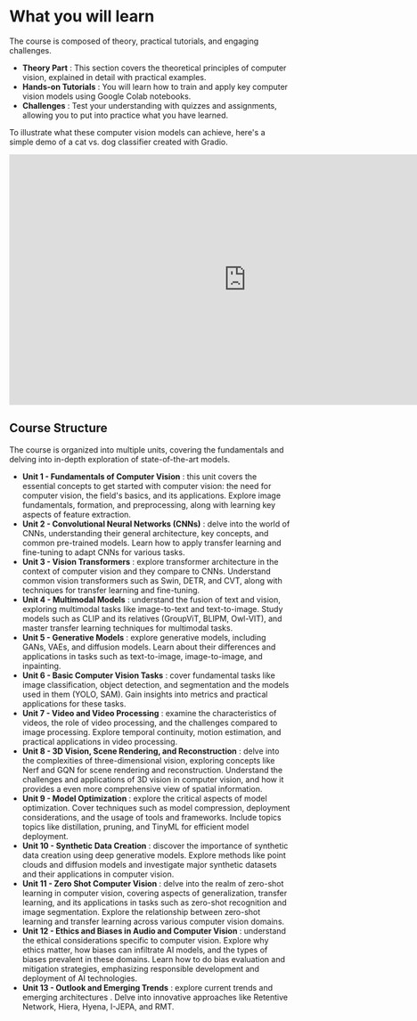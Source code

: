# What you will  learn

The course is composed of theory, practical tutorials, and engaging challenges.

* **Theory Part** : This section covers the theoretical principles of computer vision, explained in detail with practical examples.
* **Hands-on Tutorials** : You will learn how to train and apply key computer vision models using Google Colab notebooks.
* **Challenges** : Test your understanding with quizzes and assignments, allowing you to put into practice what you have learned.

To illustrate what these computer vision models can achieve, here's a simple demo of a cat vs. dog classifier created with Gradio.

<iframe
	src="https://huggingface.co/spaces/ak0601/cat_dog_classifier"
	frameborder="0"
	width="850"
	height="450">
</iframe>

## Course Structure

The course is organized into multiple units, covering the fundamentals and delving into in-depth exploration of state-of-the-art models.

* **Unit 1 - Fundamentals of Computer Vision** : this unit covers the essential concepts to get started with computer vision: the need for computer vision, the field's basics, and its applications. Explore image fundamentals, formation, and preprocessing, along with learning key aspects of feature extraction.
* **Unit 2 - Convolutional Neural Networks (CNNs)** : delve into the world of CNNs, understanding their general architecture, key concepts, and common pre-trained models. Learn how to apply transfer learning and fine-tuning to adapt CNNs for various tasks.
* **Unit 3 - Vision Transformers** : explore transformer architecture in the context of computer vision and they compare to CNNs. Understand common vision transformers such as Swin, DETR, and CVT, along with techniques for transfer learning and fine-tuning.
* **Unit 4 - Multimodal Models** : understand the fusion of text and vision, exploring multimodal tasks like image-to-text and text-to-image. Study models such as CLIP and its relatives (GroupViT, BLIPM, Owl-VIT), and master transfer learning techniques for multimodal tasks.
* **Unit 5 - Generative Models** : explore generative models, including GANs, VAEs, and diffusion models. Learn about their differences and applications in tasks such as text-to-image, image-to-image, and inpainting.
* **Unit 6 - Basic Computer Vision Tasks** : cover fundamental tasks like image classification, object detection, and segmentation and the models used in them (YOLO, SAM). Gain insights into metrics and practical applications for these tasks.
* **Unit 7 - Video and Video Processing** : examine the characteristics of videos, the role of video processing, and the challenges compared to image processing. Explore temporal continuity, motion estimation, and practical applications in video processing.
* **Unit 8 - 3D Vision, Scene Rendering, and Reconstruction** : delve into the complexities of three-dimensional vision, exploring concepts like Nerf and GQN for scene rendering and reconstruction. Understand the challenges and applications of 3D vision in computer vision, and how it provides a even more comprehensive view of spatial information.
* **Unit 9 - Model Optimization** : explore the critical aspects of model optimization. Cover techniques such as model compression, deployment considerations, and the usage of tools and frameworks. Include topics topics like distillation, pruning, and TinyML for efficient model deployment.
* **Unit 10 - Synthetic Data Creation** : discover the importance of synthetic data creation using deep generative models. Explore methods like point clouds and diffusion models and investigate major synthetic datasets and their applications in computer vision.
* **Unit 11 - Zero Shot Computer Vision** : delve into the realm of zero-shot learning in computer vision, covering aspects of generalization, transfer learning, and its applications in tasks such as zero-shot recognition and image segmentation. Explore the relationship between zero-shot learning and transfer learning across various computer vision domains.
* **Unit 12 - Ethics and Biases in Audio and Computer Vision** : understand the ethical considerations specific to computer vision. Explore why ethics matter, how biases can infiltrate AI models, and the types of biases prevalent in these domains. Learn how to do bias evaluation and mitigation strategies, emphasizing responsible development and deployment of AI technologies.
* **Unit 13 - Outlook and Emerging Trends** : explore current trends and emerging architectures . Delve into innovative approaches like Retentive Network, Hiera, Hyena, I-JEPA, and RMT.
